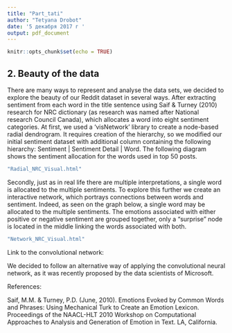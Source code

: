```yaml
---
title: "Part_tati"
author: "Tetyana Drobot"
date: '5 декабря 2017 г '
output: pdf_document
---
```


```r
knitr::opts_chunk$set(echo = TRUE)
```

## 2. Beauty of the data

There are many ways to represent and analyse the data sets, we decided to explore the beauty of our Reddit dataset in several ways. After extracting sentiment from each word in the title sentence using Saif & Turney (2010) research for NRC dictionary (as research was named after National research Council Canada), which allocates a word into eight sentiment categories. At first, we used a 'visNetwork' library to  create a node-based radial dendrogram. It requires creation of the hierarchy, so we modified our initial sentiment dataset with additional column containing the following hierarchy: Sentiment | Sentiment Detail | Word. The following diagram shows the sentiment allocation for the words used in top 50 posts. 


```r
"Radial_NRC_Visual.html"
```

Secondly, just as in real life there are multiple interpretations, a single word is allocated to the multiple sentiments. To explore this further we create an interactive network, which portrays connections between words and sentiment. Indeed, as seen on the graph below, a single word may be allocated to the multiple sentiments. The emotions associated with either positive or negative sentiment are grouped together, only a "surprise" node is located in the middle linking the words associated with both.


```r
"Network_NRC_Visual.html"
```

Link to the convolutional network: 

We decided to follow an alternative way of applying the convolutional neural network, as it was recently proposed by the data scientists of Microsoft.

References: 

Saif, M.M. & Turney, P.D. (June, 2010). Emotions Evoked by Common Words and Phrases: Using Mechanical Turk to Create an Emotion Lexicon. Proceedings of the NAACL-HLT 2010 Workshop on Computational Approaches to Analysis and Generation of Emotion in Text. LA, California.  
